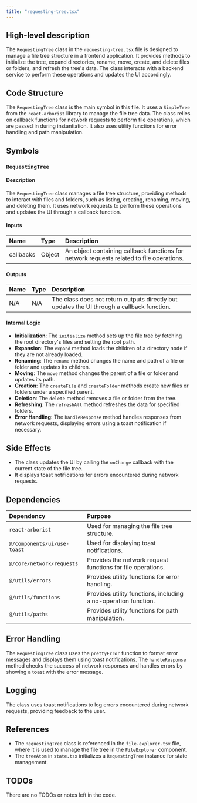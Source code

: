 ```yaml
---
title: "requesting-tree.tsx"
---
```


## High-level description

The `RequestingTree` class in the `requesting-tree.tsx` file is designed to manage a file tree structure in a frontend application. It provides methods to initialize the tree, expand directories, rename, move, create, and delete files or folders, and refresh the tree's data. The class interacts with a backend service to perform these operations and updates the UI accordingly.

## Code Structure

The `RequestingTree` class is the main symbol in this file. It uses a `SimpleTree` from the `react-arborist` library to manage the file tree data. The class relies on callback functions for network requests to perform file operations, which are passed in during instantiation. It also uses utility functions for error handling and path manipulation.

## Symbols

### `RequestingTree`
#### Description
The `RequestingTree` class manages a file tree structure, providing methods to interact with files and folders, such as listing, creating, renaming, moving, and deleting them. It uses network requests to perform these operations and updates the UI through a callback function.

#### Inputs
| Name | Type | Description |
|:-----|:-----|:------------|
| callbacks | Object | An object containing callback functions for network requests related to file operations. |

#### Outputs
| Name | Type | Description |
|:-----|:-----|:------------|
| N/A | N/A | The class does not return outputs directly but updates the UI through a callback function. |

#### Internal Logic
- **Initialization**: The `initialize` method sets up the file tree by fetching the root directory's files and setting the root path.
- **Expansion**: The `expand` method loads the children of a directory node if they are not already loaded.
- **Renaming**: The `rename` method changes the name and path of a file or folder and updates its children.
- **Moving**: The `move` method changes the parent of a file or folder and updates its path.
- **Creation**: The `createFile` and `createFolder` methods create new files or folders under a specified parent.
- **Deletion**: The `delete` method removes a file or folder from the tree.
- **Refreshing**: The `refreshAll` method refreshes the data for specified folders.
- **Error Handling**: The `handleResponse` method handles responses from network requests, displaying errors using a toast notification if necessary.

## Side Effects
- The class updates the UI by calling the `onChange` callback with the current state of the file tree.
- It displays toast notifications for errors encountered during network requests.

## Dependencies

| Dependency | Purpose |
|:-----------|:--------|
| `react-arborist` | Used for managing the file tree structure. |
| `@/components/ui/use-toast` | Used for displaying toast notifications. |
| `@/core/network/requests` | Provides the network request functions for file operations. |
| `@/utils/errors` | Provides utility functions for error handling. |
| `@/utils/functions` | Provides utility functions, including a no-operation function. |
| `@/utils/paths` | Provides utility functions for path manipulation. |

## Error Handling
The `RequestingTree` class uses the `prettyError` function to format error messages and displays them using toast notifications. The `handleResponse` method checks the success of network responses and handles errors by showing a toast with the error message.

## Logging
The class uses toast notifications to log errors encountered during network requests, providing feedback to the user.

## References
- The `RequestingTree` class is referenced in the `file-explorer.tsx` file, where it is used to manage the file tree in the `FileExplorer` component.
- The `treeAtom` in `state.tsx` initializes a `RequestingTree` instance for state management.

## TODOs
There are no TODOs or notes left in the code.